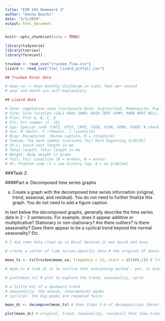 ```yaml
---
title: "ESM 244 Homework 3"
author: "Hanna Buechi"
date: "3/3/2019"
output: html_document
---
```


```r
knitr::opts_chunk$set(echo = TRUE)
```

```r

library(tidyverse)
library(tseries)
library(forecast)

truckee <- read_csv("truckee_flow.csv")
lizard <- read_csv("lter_lizard_pitfall.csv")

## Truckee River data

# mean_va -> mean monthly discharge in cubic feet per second
# year and month are self-explanatory

## Lizard data

# Zone: vegetation zone (C=creosote bush, G=grassland, M=mesquite, P=playa, T=tarbush)
# Site: Site location (CALI GRAV SAND; BASN IBPE SUMM; RABB NORT WELL; COLL SMAL TOBO; EAST TAYL WEST)
# Plot: Plot A, B, C, D
# Pit: Pit number (1 -16)
# Spp: Species code (CNTI, UTST, CNTE, CNIN, SCUN, HOMA, EUOB) # check more of these
# Sex: M (male), F (female), J (juvenile)
# Rcap: Recaptured  (N=new capture, R = recapture)
# Toenum: Toe mark number (includes Tail Mark beginning 3/16/95)
# SV-L: Snout-vent length in mm
# Total-length: Total length in mm
# Weight: Body weight in grams
# Tail: Tail condition (B = broken, W = whole)
# PC: Problem code (1 = see history log; 0 = no problem)

```

###Task 2: 

####Part a: Decomposed time series graphs

a. Create a graph with the decomposed time series information (original, trend, seasonal, and residual). You do not need to further finalize this graph. You do not need to add a figure caption.

In text below the decomposed graphs, generally describe the time series data in 2 - 3 sentences. For example, does it appear additive or multiplicative? Stationary or non-stationary? Are there outliers? Is there seasonality? Does there appear to be a cyclical trend beyond the normal seasonality? Etc.

```r

# I did some data clean up in Excel because it was quick and easy

# create a vector of time series-specific data # the original df doesn't work with tseries()

mean_ts <- ts(truckee$mean_va, frequency = 12, start = c(2000,1)) # frequency = 12 indicates that this is monthly data that starts in 2000

# mean_ts # look at it to confirm that everything worked - yes, it ends in September 2016

# plot(mean_ts) # plot to explore the trend, seasonality, cycle

# a little bit of a downward trend
# seasonality: the annual, intermediate peaks
# cyclical: the big peaks are repeated twice

mean_dc <- decompose(mean_ts) # does Steps 1-4 of decomposition (Detect trend, de-trend by subtraction, calculate average seasonal component (ASC), "random/remainder" is cycle)

plot(mean_dc) # original, trend, seasonality, residuals that show trends that don't depend on the other decompositions

```

